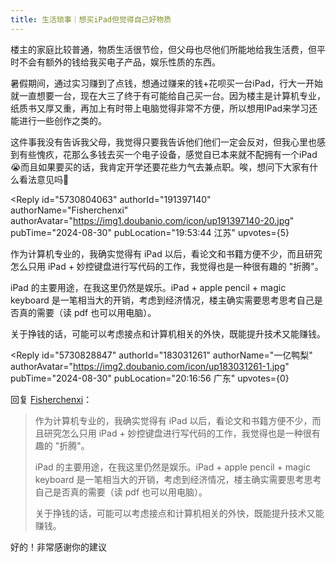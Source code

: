```yaml
---
title: 生活琐事｜想买iPad但觉得自己好物质
---
```



<Forum groupName="00后人生研究室" groupUrl="https://www.douban.com/group/739053/" archivedAt="2025-05-16T14:17:21.596Z">
  <Post
    id="310685682"
    title="生活琐事｜想买iPad但觉得自己好物质"
    url="https://www.douban.com/group/topic/310685682/?_spm_id=MTgzMDMxMjYx"
    pubTime="2024-09-06"
    highlightUserId="191397140"
  >
楼主的家庭比较普通，物质生活很节俭，但父母也尽他们所能地给我生活费，但平时不会有额外的钱给我买电子产品，娱乐性质的东西。

暑假期间，通过实习赚到了点钱，想通过赚来的钱+花呗买一台iPad，行大一开始就一直想要一台，现在大三了终于有可能给自己买一台。因为楼主是计算机专业，纸质书又厚又重，再加上有时带上电脑觉得非常不方便，所以想用IPad来学习还能进行一些创作之类的。

这件事我没有告诉我父母，我觉得只要我告诉他们他们一定会反对，但我心里也感到有些愧疚，花那么多钱去买一个电子设备，感觉自已本来就不配拥有一个iPad😭而且如果要买的话，我肯定开学还要花些力气去兼点职。唉，想问下大家有什么看法意见吗🥹

<Reply
  id="5730804063"
  authorId="191397140"
  authorName="Fisherchenxi"
  authorAvatar="https://img1.doubanio.com/icon/up191397140-20.jpg"
  pubTime="2024-08-30"
  pubLocation="19:53:44 江苏"
  upvotes={5}
>
作为计算机专业的，我确实觉得有 iPad
以后，看论文和书籍方便不少，而且研究怎么只用 iPad +
妙控键盘进行写代码的工作，我觉得也是一种很有趣的 "折腾"。

iPad 的主要用途，在我这里仍然是娱乐。iPad + apple pencil + magic
keyboard
是一笔相当大的开销，考虑到经济情况，楼主确实需要思考思考自己是否真的需要（读
pdf 也可以用电脑）。

关于挣钱的话，可能可以考虑接点和计算机相关的外快，既能提升技术又能赚钱。
</Reply>

<Reply
  id="5730828847"
  authorId="183031261"
  authorName="一亿鸭梨"
  authorAvatar="https://img2.doubanio.com/icon/up183031261-1.jpg"
  pubTime="2024-08-30"
  pubLocation="20:16:56 广东"
  upvotes={0}
>
回复 [Fisherchenxi](https://www.douban.com/people/191397140/)：
 > 作为计算机专业的，我确实觉得有 iPad
> 以后，看论文和书籍方便不少，而且研究怎么只用 iPad +
> 妙控键盘进行写代码的工作，我觉得也是一种很有趣的 "折腾"。
> 
> iPad 的主要用途，在我这里仍然是娱乐。iPad + apple pencil + magic
> keyboard
> 是一笔相当大的开销，考虑到经济情况，楼主确实需要思考思考自己是否真的需要（读
> pdf 也可以用电脑）。
> 
> 关于挣钱的话，可能可以考虑接点和计算机相关的外快，既能提升技术又能赚钱。

好的！非常感谢你的建议
</Reply>
  </Post>
</Forum>
